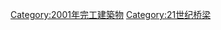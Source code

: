 {{Commonscat|Bridges completed in 2001}}
{{Cat nav 10years|21世纪桥梁|2001||年完工橋梁}}

[[Category:2001年完工建築物|Category:2001年完工建築物]]
[[Category:21世纪桥梁|Category:21世纪桥梁]]